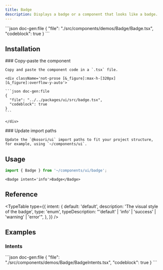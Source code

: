 ```yaml
---
title: Badge
description: Displays a badge or a component that looks like a badge.
---
```


<ComponentPreview name='badge'>
```json doc-gen:file
{
  "file": "./src/components/demos/Badge/Badge.tsx",
  "codeblock": true
}
```
</ComponentPreview>

## Installation

<Steps>

  <Step>
    ### Copy-paste the component
    
    Copy and paste the component code in a `.tsx` file.

    <div className='not-prose [&_figure]:max-h-[320px] [&_figure]:overflow-y-auto'>

    ```json doc-gen:file
    {
      "file": "../../packages/ui/src/badge.tsx",
      "codeblock": true
    }
    ```

    </div>

  </Step>

  <Step>
    ### Update import paths

    Update the `@kosori/ui` import paths to fit your project structure, for example, using `~/components/ui`.

  </Step>

</Steps>

## Usage

```ts
import { Badge } from '~/components/ui/badge';
```

```tsx
<Badge intent='info'>Badge</Badge>
```

## Reference

<TypeTable
  type={{
    intent: {
      default: 'default',
      description: 'The visual style of the badge',
      type: 'enum',
      typeDescription: "'default' | 'info' | 'success' | 'warning' | 'error'",
    },
  }}
/>

## Examples

### Intents

<ComponentPreview name='badge-intents'>
```json doc-gen:file
{
  "file": "./src/components/demos/Badge/BadgeIntents.tsx",
  "codeblock": true
}
```
</ComponentPreview>
